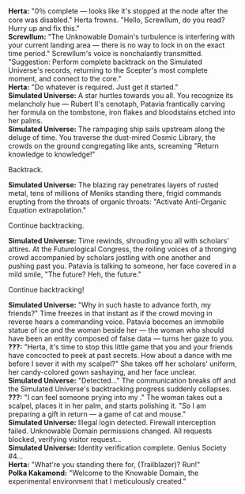 :'''Herta:''' "0％ complete &mdash; looks like it's stopped at the node after the core was disabled." Herta frowns. "Hello, Screwllum, do you read? Hurry up and fix this."
:'''Screwllum:''' "The Unknowable Domain's turbulence is interfering with your current landing area &mdash; there is no way to lock in on the exact time period." Screwllum's voice is nonchalantly transmitted. "Suggestion: Perform complete backtrack on the Simulated Universe's records, returning to the Scepter's most complete moment, and connect to the core."
:'''Herta:''' "Do whatever is required. Just get it started."
:'''Simulated Universe:''' A star hurtles towards you all. You recognize its melancholy hue &mdash; Rubert II's cenotaph, Patavia frantically carving her formula on the tombstone, iron flakes and bloodstains etched into her palms.
:'''Simulated Universe:''' The rampaging ship sails upstream along the deluge of time. You traverse the dust-mired Cosmic Library, the crowds on the ground congregating like ants, screaming "Return knowledge to knowledge!"
:{{DIcon|Arrow}} Backtrack.
:'''Simulated Universe:''' The blazing ray penetrates layers of rusted metal, tens of millions of Meniks standing there, frigid commands erupting from the throats of organic throats: "Activate Anti-Organic Equation extrapolation."
:{{DIcon|Arrow}} Continue backtracking.
:'''Simulated Universe:''' Time rewinds, shrouding you all with scholars' attires. At the Futurological Congress, the roiling voices of a thronging crowd accompanied by scholars jostling with one another and pushing past you. Patavia is talking to someone, her face covered in a mild smile, "The future? Heh, the future."
:{{DIcon|Arrow}} Continue backtracking!
:'''Simulated Universe:''' "Why in such haste to advance forth, my friends?" Time freezes in that instant as if the crowd moving in reverse hears a commanding voice. Patavia becomes an immobile statue of ice and the woman beside her &mdash; the woman who should have been an entity composed of false data &mdash; turns her gaze to you.
:'''???:''' "Herta, it's time to stop this little game that you and your friends have concocted to peek at past secrets. How about a dance with me before I sever it with my scalpel?" She takes off her scholars' uniform, her candy-colored gown sashaying, and her face unclear.
:'''Simulated Universe:''' "Detected..." The communication breaks off and the Simulated Universe's backtracking progress suddenly collapses.
:'''???:''' "I can feel someone prying into my {{Color|keyword|nobold=1|steps}}." The woman takes out a scalpel, places it in her palm, and starts polishing it. "So I am preparing a gift in return &mdash; a game of cat and mouse."
:'''Simulated Universe:''' Illegal login detected. Firewall interception failed. Unknowable Domain permissions changed. All requests blocked, verifying visitor request...
:'''Simulated Universe:''' Identity verification complete. Genius Society #4...
:'''Herta:''' "What're you standing there for, (Trailblazer)? Run!"
:'''Polka Kakamond:''' "Welcome to the Knowable Domain, the experimental environment that I meticulously created."